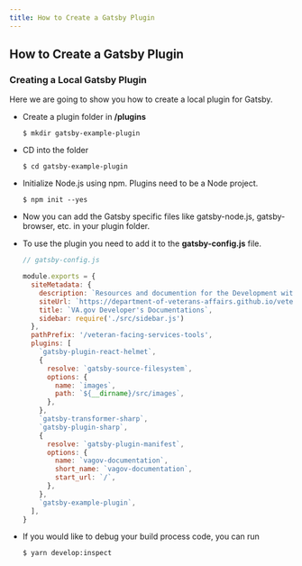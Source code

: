 ```yaml
---
title: How to Create a Gatsby Plugin
---
```


## How to Create a Gatsby Plugin

### Creating a Local Gatsby Plugin
Here we are going to show you how to create a local plugin for Gatsby.

- Create a plugin folder in **/plugins**

  ```shell
  $ mkdir gatsby-example-plugin
  ```
- CD into the folder
  ```shell
  $ cd gatsby-example-plugin
  ```
- Initialize Node.js using npm. Plugins need to be a Node project. 
  ```shell
  $ npm init --yes
  ```
- Now you can add the Gatsby specific files like gatsby-node.js, gatsby-browser, etc. in your plugin folder.
- To use the plugin you need to add it to the **gatsby-config.js** file.
  ```javascript
  // gatsby-config.js

  module.exports = {
    siteMetadata: {
      description: `Resources and documention for the Development within the VA.gov project`,
      siteUrl: `https://department-of-veterans-affairs.github.io/veteran-facing-services-tools`,
      title: `VA.gov Developer's Documentations`,
      sidebar: require('./src/sidebar.js')
    },
    pathPrefix: '/veteran-facing-services-tools',
    plugins: [
      `gatsby-plugin-react-helmet`,
      {
        resolve: `gatsby-source-filesystem`,
        options: {
          name: `images`,
          path: `${__dirname}/src/images`,
        },
      },
      `gatsby-transformer-sharp`,
      `gatsby-plugin-sharp`,
      {
        resolve: `gatsby-plugin-manifest`,
        options: {
          name: `vagov-documentation`,
          short_name: `vagov-documentation`,
          start_url: `/`,
        },
      },
      `gatsby-example-plugin`,
    ],
  }
  ```

- If you would like to debug your build process code, you can run
  ```shell
  $ yarn develop:inspect
  ```
